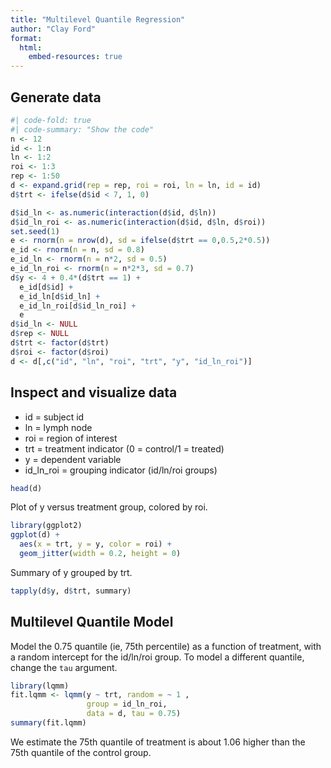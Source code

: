 ```yaml
---
title: "Multilevel Quantile Regression"
author: "Clay Ford"
format:
  html:
    embed-resources: true
---
```


## Generate data

```r
#| code-fold: true
#| code-summary: "Show the code"
n <- 12
id <- 1:n
ln <- 1:2
roi <- 1:3
rep <- 1:50
d <- expand.grid(rep = rep, roi = roi, ln = ln, id = id)
d$trt <- ifelse(d$id < 7, 1, 0)

d$id_ln <- as.numeric(interaction(d$id, d$ln))
d$id_ln_roi <- as.numeric(interaction(d$id, d$ln, d$roi))
set.seed(1)
e <- rnorm(n = nrow(d), sd = ifelse(d$trt == 0,0.5,2*0.5))
e_id <- rnorm(n = n, sd = 0.8)
e_id_ln <- rnorm(n = n*2, sd = 0.5)
e_id_ln_roi <- rnorm(n = n*2*3, sd = 0.7)
d$y <- 4 + 0.4*(d$trt == 1) + 
  e_id[d$id] + 
  e_id_ln[d$id_ln] +
  e_id_ln_roi[d$id_ln_roi] +
  e
d$id_ln <- NULL
d$rep <- NULL
d$trt <- factor(d$trt)
d$roi <- factor(d$roi)
d <- d[,c("id", "ln", "roi", "trt", "y", "id_ln_roi")]
```

## Inspect and visualize data

- id = subject id
- ln = lymph node
- roi = region of interest
- trt = treatment indicator (0 = control/1 = treated)
- y = dependent variable
- id_ln_roi = grouping indicator (id/ln/roi groups)

```r
head(d)
```

Plot of y versus treatment group, colored by roi.

```r
library(ggplot2)
ggplot(d) +
  aes(x = trt, y = y, color = roi) +
  geom_jitter(width = 0.2, height = 0)
```

Summary of y grouped by trt.

```r
tapply(d$y, d$trt, summary)
```


## Multilevel Quantile Model

Model the 0.75 quantile (ie, 75th percentile) as a function of treatment, with a random intercept for the id/ln/roi group. To model a different quantile, change the `tau` argument. 

```r
library(lqmm)
fit.lqmm <- lqmm(y ~ trt, random = ~ 1 , 
                 group = id_ln_roi,	
                 data = d, tau = 0.75)
summary(fit.lqmm)
```

We estimate the 75th quantile of treatment is about 1.06 higher than the 75th quantile of the control group.